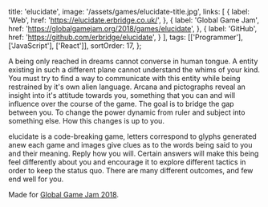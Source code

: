   title: 'elucidate',
  image: '/assets/games/elucidate-title.jpg',
  links: [
    {
      label: 'Web',
      href: 'https://elucidate.erbridge.co.uk/',
    },
    {
      label: 'Global Game Jam',
      href: 'https://globalgamejam.org/2018/games/elucidate',
    },
    {
      label: 'GitHub',
      href: 'https://github.com/erbridge/elucidate',
    }
  ],
  tags: [['Programmer'], ['JavaScript'], ['React']],
  sortOrder: 17,
};

A being only reached in dreams cannot converse in human tongue. A entity
existing in such a different plane cannot understand the whims of your kind. You
must try to find a way to communicate with this entity while being restrained by
it's own alien language. Arcana and pictographs reveal an insight into it's
attitude towards you, something that you can and will influence over the course
of the game. The goal is to bridge the gap between you. To change the power
dynamic from ruler and subject into something else. How this changes is up to
you.

elucidate is a code-breaking game, letters correspond to glyphs generated
anew each game and images give clues as to the words being said to you and their
meaning. Reply how you will. Certain answers will make this being feel
differently about you and encourage it to explore different tactics in order to
keep the status quo. There are many different outcomes, and few end well for
you.

Made for [Global Game Jam 2018](https://globalgamejam.org/2018/games/elucidate).
